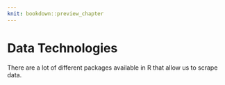 ```yaml
---
knit: bookdown::preview_chapter
---
```


# Data Technologies

There are a lot of different packages available in R that allow us to scrape data.


